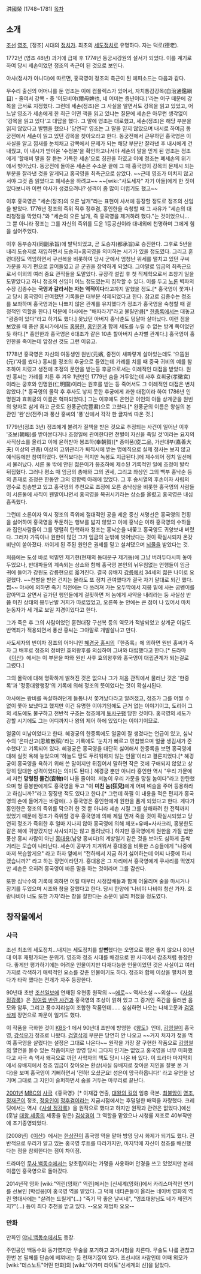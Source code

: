 洪國榮 (1748~1781)
[[목차]]
== 소개 ==
[[조선]] [[영조]], [정조] 시대의 [[정치가]]. 최초의 [[세도정치]]로 유명하다. 자는 덕로(德老).

1772년 (영조 48년) 과거에 급제 후 1774년 동궁시강원의 설서가 되었다. 이를 계기로 하여 당시 세손이었던 정조의 측근이 된 것으로 보인다. 

야사(정사가 아니다)에 따르면, 홍국영이 정조의 측근이 된 에피소드는 다음과 같다. 

무수리 출신의 어머니를 둔 영조는 이에 컴플렉스가 있어서, 자치통감강목(自治通鑑綱目) - 줄여서 강목 - 중 '이모비야(爾母婢也, 네 어미는 종년이다.)'라는 어구 때문에 강목을 금서로 지정했다. 그런데 세손(정조)은 그 사실을 알면서도 강목을 읽고 있었고, 어느날 영조가 세손에게 한 최근 어떤 책을 읽고 있냐는 질문에 세손은 아무런 생각없이 '강목을 읽고 있다'고 대답을 했다. 그 말에 영조는 대로했고, 세손(정조)은 해당 부분을 읽지 않았다고 발뺌을 했으나 '당연히' 영조는 그 말을 믿지 않았으며 내시로 하여금 동궁전에서 세손이 읽고 있던 강목을 찾아오라고 한다. 동궁전에서 근무하던 홍국영은 이 사실을 알고 낌새를 눈치채고 강목에서 문제가 되는 해당 부분만 잘라낸 후 내시에게 건내줬고, 이 내시가 받아온 '수정본'을 확인하고나서야 세손의 말을 믿게 된 영조는 정조에게 '할애비 말을 잘 듣는 기특한 세손'으로 칭찬을 하였고 이에 정조는 폐세손의 위기에서 벗어났다. 동궁전에 돌아온 세손은 수소문 끝에 그 때 홍국영이 강목의 문제시 되는 부분을 잘라낸 것을 알게되고 홍국영을 최측근으로 삼았다. ~~근데 영조가 미치지 않고서야 그것 좀 읽었다고 폐세손을 하려고~~ ~~[wiki:"사도세자" 자기 아들]에게 한 짓이 있다보니까 이런 야사가 생겼으려나? 성격이 좀 많이 더럽기도 했고~~

이후 홍국영은 "세손(정조)의 오른 날개"라는 표현이 사서에 등장할 정도로 정조의 신임을 받았다. 1776년 정조의 즉위 직후 정후겸, 홍인한을 숙청할 때 그 사유가 "세손의 대리청정을 막았다."와 "세손의 오른 날개, 즉 홍국영을 제거하려 했다."는 것이었으니... 그 뿐 아니라 정조는 그를 자신의 즉위를 도운 1등공신이라 대내외에 천명하며 그에게 힘을 실어주었다. 

이후 동부승지(同副承旨)에 발탁되었고, 곧 도승지(都承旨)로 승진한다. 그후로 5년을 내리 도승지로 재임하면서 도승지=홍국영을 의미하는 시기가 있을 정도였다. 그리고 훈련대장도 역임하면서 구선복을 비롯하여 당시 군에서 엄청난 위세를 떨치고 있던 구씨 가문을 자기 편으로 끌어들였고 곧 군권을 장악하게 되었다. 그야말로 임금의 최측근으로서 이외의 여러 중요 관직들을 도맡았다. 규장각 설립 후 첫 직제학으로서 초창기 일을 도맡았다고 하니 정조의 신임이 어느 정도였는지 짐작할 수 있다. 이를 두고 [[노론]] 벽파의 수장 김종수는 '''국영과 갈라서는 자는 역적이다'''라고까지 말했을 정도.[* 홍국영이 쫓겨나고 당시 홍국영이 관여했던 기록들은 대부분 삭제되었다고 한다. 참고로 김종수는 정조를 보좌하며 홍국영과는 나쁘지 않은 관계를 유지했다가 정조가 홍국영을 숙청할 때 결정적인 역할을 한다.] 덕분에 야사에는 "배따라기"라고 불릴만큼[* [[한중록]]에서는 대놓고 "광증이 있다"라고 하기도 했다.] 못났던 아버지 홍낙춘도 덩달아 살아났다. 이런 점을 보았을 때 풍산 홍씨가에서도 [[홍봉한]], [[홍인한]]과 함께 세도를 누릴 수 없는 방계 쪽이었던 듯 하다.[* 홍인한과 홍국영은 6대조가 같은 10촌 할아버지 손자뻘 관계다.] 홍국영이 홍인한을 죽이는데 앞장선 것도 그런 이유고.

1778년 홍국영은 자신의 여동생인 원빈(元嬪, 중전이 새파랗게 살아있는데도 '으뜸원(元)'자를 썼다.) 홍씨를 정조의 후궁으로 들였는데 가례를 치를 때 중국 귀비의 예를 참조하여 치렀고 생전에 조정의 문안을 받는등 후궁으로서는 이례적인 대접을 받았다. 원빈 홍씨는 가례를 치른 후 겨우 1년만인 1779년 숨을 거두었는데 사후 효휘궁(孝徽宮)이라는 궁호와 인명원(仁明園)이라는 원호를 받는 등 죽어서도 그 이례적인 대접은 변치 않았다.[* 홍국영의 몰락 후 후사도 낳지 못한 후궁에게 과한 대접이라 하여 1786년 인명원과 효휘궁의 이름은 혁파되었다.] 그는 이후에도 은언군 이인의 아들 상계군을 원빈의 양자로 삼게 하고 군호도 완풍군(完豐君)으로 고쳤다.[* 완풍군의 이름은 왕실의 본관인 '완'산(전주)과 풍산 홍씨의 '풍'산에서 각각 한 글자씩 따온 것.]  

1779년(정조 3년) 정조에게 불려가 질책을 받은 것으로 추정되는 사건이 일어난 이후 '조보(朝報)를 받아본다거나 조정일에 관여한다면 천벌이 자신을 죽일 것'이라는 요지의 사직상소를 올리고 이에 윤허받아 봉조하(奉朝賀)[* 종이품(從二品, 가선대부(嘉善大夫) 이상의 관품) 이상의 고위관리가 퇴직시에 받는 명예직으로 실제 정사는 보지 않고 예식등에만 참여하였다. 현직보다는 적지만 녹봉도 지급된다.]에 제수되어 정치 일선에서 물러났다. 서른 둘 밖에 안된 젊은이가 봉조하에 제수된 기록적인 일에 조정이 발칵 뒤집혔다. 그러나 평소 때 임금의 총애와 그의 권세, 그리고 좌상인 그의 백부 홍낙순 등의 존재로 조정은 한동안 그의 영향력 아래에 있었다. 
그 후 송시열의 후손이자 사림의 영수로 칭송받고 있고 홍국영의 추천으로 조정에 오른 송낙상을 비롯한 홍국영의 사람들이 서른둘에 사직이 웬말이냐면서 홍국영을 복귀시키라는 상소를 올렸고 홍국영은 내심 흡족했다.

그런데 소론이자 역시 정조의 즉위에 절대적인 공을 세운 중신 서명선은 홍국영의 전횡을 싫어하여 홍국영을 두둔하는 행보를 밟지 않았고 이에 홍낙순 이하 홍국영의 수하들과 집안사람들이 그를 맹렬히 탄핵하자 정조는 홍낙순을 내쫓고 홍국영도 귀양보내 버렸다. 그러자 가뜩이나 원한이 많던 그가 임금의 눈밖에 벗어났다는 것이 확실시되자 온갖 비난이 쏟아졌다. 까이게 된 주된 원인은 권세를 믿고 설쳐댔으며 [[뇌물]]을 받았다는 것. 

처음에는 도성 바로 턱밑인 제기현(현재의 동대문구 제기동)에 그냥 버려두다시피 놓아두었으나, 반대파들의 계속되는 상소와 함께 홍국영 본인의 뉘우침없는 언행들이 임금 귀에 들어가 강원도 강릉현으로 옮겨진다. 결국 유배지 [[강릉시|강릉]]에서 34세의 젊은 나이로 요절했다. ~~천벌을 받은 건지는 몰라도 또 정치 관여했다가 결국 자기 말대로 되긴 했다. 쩝~~ 야사에 의하면 죽기 직전에는 다 쓰러져 가는 오두막에서 지붕 밑에 사는 굼벵이를 잡아먹고 살면서 길가던 행인들에게 걸핏하면 저 놈에게 사약을 내리라는 둥 사실상 반쯥 미친 상태의 봉두난발 거지가 따로없었고, 오른쪽 눈 안에는 큰 점이 나 있어서 마치 눈동자가 세 개로 보일 지경이었다고 한다.

그가 죽은 후 그의 사람이었던 훈련대장 구선복 등의 역모가 적발되었고 상계군 이담도 반역죄가 적용되면서 풍산 홍씨는 그야말로 개발살나고 만다.

사도세자의 빈이자 정조의 어머니인 [[혜경궁 홍씨]]의『한중록』에 의하면 원빈 홍씨가 죽자 그 배후로 정조의 정비인 효의왕후를 의심하여 그녀와 대립했다고 한다.[* 드라마《[[이산]]》에서는 이 부분을 따와 원빈 사후 효의왕후와 홍국영이 대립관계가 되는걸로 그렸다.]

그의 몰락에 대해 명확하게 밝혀진 것은 없으나 그가 처음 관직에서 물러난 것은 '한중록'과 '정종대왕행장'의 기록에 의해 정조의 뜻이었다는 것이 확실시된다.

야사에는 왕비를 독살하려던게 들통나서 쫓겨났다라고 알려졌고, 정조가 그를 어쩔 수 없이 쫓아 보냈다고 했지만 이건 유명한 이야기임에도 근거 없는 이야기이고, 도리어 그의 세도에도 불구하고 전반적 구조는 정조에게 [[토사구팽]] 당한 것이다. 홍국영의 세도가 강할 시기에도 그는 어디까지나 왕의 제어 하에 있었다는 이야기이므로. 

얼굴이 미남이었다고 한다. 혜경궁의 한중록에도 얼굴이 잘 생겼다는 언급이 있고, 심낙수의 '은파산고(恩坡散稿)'라는 기록에도 '눈치가 빠르고 민첩했으며 얼굴 생김새가 준수했다'고 기록되어 있다. 혜경궁은 홍국영을 대단히 싫어해서 한중록을 보면 홍국영에 대해 실컷 욕해 놓았으며 '하늘도 땅도 두려워하지 않는 인물'이라고 결론지었다.[* 혜경궁이 홍국영을 욕하기 위해 쓴 말이지만 뒤집어서 말하면 작은 것에 구애되지 않았고 상당히 담대한 성격이었다는 의미도 된다.] 혜경궁 뿐만 아니라 홍인한 역시 "우리 가문에서 저런 '''망령된 물건(妄物)'''이 나올 줄이야. 저놈이 우리 가문을 망칠 놈이다"라고 한탄했으며 형 홍봉한에게도 홍국영을 두고 "이 '''미친 놈(狂兒)'''에게 어찌 벼슬을 주어 등용하라고 하십니까?"라고 징징댄 적도 있다고 한다.[* 그런데 하필 이 내용을 적은 편지가 홍국영의 손에 들어가는 바람에(...) 홍국영은 홍인한에게 원한을 품게 되었다고 한다. 게다가 홍인한은 정조의 즉위를 막으려 한 것 뿐 아니라 세손 시절 그를 살해하려 한 전력까지 있었기 때문에 정조가 즉위할 경우 홍국영에 의해 제일 먼저 죽을 것이 확실시되었고 당연히 정조가 즉위한 후 얼마 지나지 않아 홍국영에 의해 체포+유배=사사크리, 홍봉한도 같은 해에 귀양갔지만 사사되지는 않고 풀려났다.] 하지만 홍국영에게 원한을 가질 법한 풍산 홍씨 사람이 아닌 [[홍대용]](남양 홍씨다)의 계방일기 같은 것을 보아도 심하게 촐싹거리는 모습이 나타난다. 세손이 공부가 지겨워서 홍대용을 비롯한 스승들에게 "나중에 마저 복습할게요" 라고 하자 옆에서 "전하께서 지금 하기 싫어하는데 어찌 나중에 하시겠습니까?" 라고 하는 장면이라던가. 홍대용은 그 자리에서 홍국영에게 쿠사리를 먹였지만 세손은 오히려 홍국영이 바른 말을 하는 것이라며 그를 감싼다.

또한 심낙수의 기록에 의하면 어릴 때부터 시정잡배들과 함께 어울리며 술을 마시거나 장기를 두었으며 시조와 창을 잘했다고 한다. 당시 한양에 '나비야 나비야 청산 가자. 호랑나비야 너도 또한 가자'라는 창을 잘한다는 소문이 널리 퍼졌을 정도였다.

== 창작물에서 ==
=== 사극 ===
조선 최초의 세도정치...내지는 세도정치를 할'''뻔'''했다는 오명으로 평은 좋지 않으나 80년대 이후 재평가되는 분위기. 영조와 정조 시대를 배경으로 한 사극에서 감초처럼 등장한다. 좋게만 평가하기에는 어려운 인물이지만 다재다능한 인물이었던 것은 사실이고 여러 가지로 각색하기 매력적인 요소를 갖춘 인물이기도 하다. 정조와 함께 이상을 펼치려 했다가 타락 했다는 전개가 자주 등장한다.

90년대 초반 [[조선일보]]에 연재된 유현종 원작의 ~~[[에로]]~~ 역사소설 ~~외설~~《[[사설 정감록]]》은 [[정여립 반란 사건]]과 홍국영의 조상이 얽혀 있고 그 증거인 죽간을 둘러싼 음모와 암투, 그리고 풍수지리설이 조합한 작품인데…… 심심하면 나오는 나체고문과 [[검열삭제]] 장면으로 파문이 일기도 했다.

이 작품을 극화한 것이 [[KBS]]-1 에서 90년대 초반에 방영한《[[왕도]]》인데, [[김영철]]이 홍국영, [[강석우]]가 정조로 나왔다. [[검열삭제]] 부분은 당연히 안 나오고 ~~거지 처자가 젖을 먹여 홍국영을 살렸다는 설정은 그대로 나온다~~ 원작을 가장 잘 구현한 작품으로 [[김영철]]의 열연을 볼수 있는 작품이지만 방영 당시 그다지 인기는 없었고 홍국영을 너무 미화했다고 사극 속 역사 왜곡으로 까던 사학자의 책도 당시 나온 바 있다. 이 드라마 마지막회에서 유배지에서 정조 임금이 찾아오는 환상(사실 유배지로 찾아온 지인을 잘못 본 거다)을 보며 홍국영이 기뻐하면서 '전하! 오셨군요! 성은이 망극하옵니다!' 라고 유언을 남기며 그대로 그 지인이 슬퍼하면서 숨을 거두는 마무리로 끝난다.

[[2001년]] [[MBC]]의 [[사극]]《홍국영》[* 이재갑 연출, [[대왕의 길]]의 임충 극본. [[최불암]]이 [[영조]], [[정재곤]]이 정조, [[정웅인]]이 [[정후겸]]이라는 지금시점에서는 후덜덜한 배역을 자랑했다. 크레딧에서는 역시《[[사설 정감록]]》을 원작으로 했다고 하지만 원작과 관련은 없었다.]에선 (훗날 [[대왕 세종]]의 세종을 맡은) [[김상경]]이 그 역할을 맡았으나 시청률 저조로 40부작만에 조기종영되었다. 

[2008년]《[[이산]]》에서는 [[한상진]]이 홍국영 역을 맡아 방영 당시 화제가 되기도 했다. 전반적으로 우리가 알고 있는 홍국영 루트를 따라가지만, 마지막에 자신이 정조를 배신했다는 점을 참회한다는 점이 차이점.

드라마인 [[무사 백동수]]에서는 양초립이라는 가명을 사용하며 안경을 쓰고 있었지만 본래 이름인 홍국영으로 돌아갔다.

2014년작 영화 [wiki:"역린(영화)" 역린]에서는 [신세계(영화)]에서 카리스마적인 연기를 선보인 [박성웅]이 홍국영 역을 맡았다. 그 덕에 네티즌들이 올리는 네이버 영화의 역린 명대사에는 "살려는 드릴게"(...) "죽기 딱 좋은 날씨네", "영조대왕님도 네가 제낀거지?"(...) 등이 최다 추천을 받고 있다. --오오 재범파 오오--
=== 만화 ===
만화인 [[야뇌 백동수]]에서도 등장.

주인공인 백동수와 동기였지만 무술을 포기하고 과거시험을 치른다. 무술도 나름 괜찮고 한번 본 필체를 단숨에 베껴내는 등 천재기질이 있다. 조선시대 사람인데 어째 외모가 [wiki:"데스노트"어떤 만화]의 [wiki:"야가미 라이토"신세계의 신]을 닮았다. 
